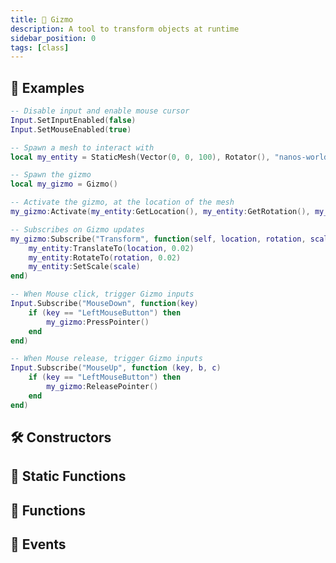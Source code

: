 ```yaml
---
title: 🧭 Gizmo
description: A tool to transform objects at runtime
sidebar_position: 0
tags: [class]
---
```


<HeaderDeclaration type="Class" name="Gizmo" image="/img/docs/gizmo.webp" />


## 🎒 Examples

```lua showLineNumbers
-- Disable input and enable mouse cursor
Input.SetInputEnabled(false)
Input.SetMouseEnabled(true)

-- Spawn a mesh to interact with
local my_entity = StaticMesh(Vector(0, 0, 100), Rotator(), "nanos-world::SM_Cube")

-- Spawn the gizmo
local my_gizmo = Gizmo()

-- Activate the gizmo, at the location of the mesh
my_gizmo:Activate(my_entity:GetLocation(), my_entity:GetRotation(), my_entity:GetScale())

-- Subscribes on Gizmo updates
my_gizmo:Subscribe("Transform", function(self, location, rotation, scale)
	my_entity:TranslateTo(location, 0.02)
	my_entity:RotateTo(rotation, 0.02)
	my_entity:SetScale(scale)
end)

-- When Mouse click, trigger Gizmo inputs
Input.Subscribe("MouseDown", function(key)
	if (key == "LeftMouseButton") then
		my_gizmo:PressPointer()
	end
end)

-- When Mouse release, trigger Gizmo inputs
Input.Subscribe("MouseUp", function (key, b, c)
	if (key == "LeftMouseButton") then
		my_gizmo:ReleasePointer()
	end
end)
```

## 🛠 Constructors

<ConstructorDeclaration type="Class" name="Gizmo" />


## 🗿 Static Functions

<StaticFunctionsDeclaration type="Class" name="Gizmo" />


## 🦠 Functions

<FunctionsDeclaration type="Class" name="Gizmo" />


## 🚀 Events

<EventsDeclaration type="Class" name="Gizmo" />